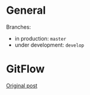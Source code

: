 = General= 
Branches:
* in production: <code>master</code>
* under development: <code>develop</code>

= GitFlow =
[https://nvie.com/posts/a-successful-git-branching-model/ Original post]